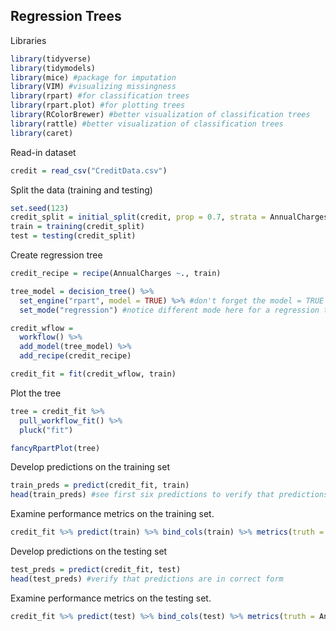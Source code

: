 ## Regression Trees

Libraries  
```{r}
library(tidyverse)
library(tidymodels)
library(mice) #package for imputation
library(VIM) #visualizing missingness
library(rpart) #for classification trees
library(rpart.plot) #for plotting trees
library(RColorBrewer) #better visualization of classification trees
library(rattle) #better visualization of classification trees
library(caret)
```

Read-in dataset  
```{r}
credit = read_csv("CreditData.csv")
```

Split the data (training and testing)  
```{r}
set.seed(123)
credit_split = initial_split(credit, prop = 0.7, strata = AnnualCharges) #70% in training
train = training(credit_split)
test = testing(credit_split)
```

Create regression tree  
```{r}
credit_recipe = recipe(AnnualCharges ~., train)

tree_model = decision_tree() %>% 
  set_engine("rpart", model = TRUE) %>% #don't forget the model = TRUE flag
  set_mode("regression") #notice different mode here for a regression tree

credit_wflow = 
  workflow() %>% 
  add_model(tree_model) %>% 
  add_recipe(credit_recipe)

credit_fit = fit(credit_wflow, train)
```

Plot the tree  
```{r}
tree = credit_fit %>% 
  pull_workflow_fit() %>% 
  pluck("fit")

fancyRpartPlot(tree)
```

Develop predictions on the training set
```{r}
train_preds = predict(credit_fit, train)
head(train_preds) #see first six predictions to verify that predictions are in correct form 
```
Examine performance metrics on the training set.  
```{r}
credit_fit %>% predict(train) %>% bind_cols(train) %>% metrics(truth = AnnualCharges, estimate = .pred)
```

Develop predictions on the testing set
```{r}
test_preds = predict(credit_fit, test)
head(test_preds) #verify that predictions are in correct form
```

Examine performance metrics on the testing set.  
```{r}
credit_fit %>% predict(test) %>% bind_cols(test) %>% metrics(truth = AnnualCharges, estimate = .pred)
```



